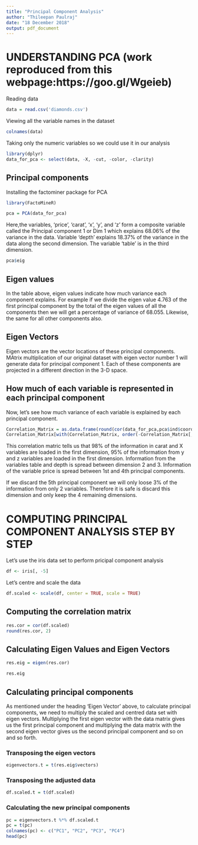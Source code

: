 ```yaml
---
title: "Principal Component Analysis"
author: "Thileepan Paulraj"
date: "18 December 2018"
output: pdf_document
---
```


# UNDERSTANDING PCA (work reproduced from this webpage:https://goo.gl/Wgeieb)

Reading data

```r
data = read.csv('diamonds.csv')
```

Viewing all the variable names in the dataset

```r
colnames(data)
```

Taking only the numeric variables so we could use it in our analysis

```r
library(dplyr)
data_for_pca <- select(data, -X, -cut, -color, -clarity)
```

## Principal components

Installing the factominer package for PCA
```r
library(FactoMineR)
```

```r
pca = PCA(data_for_pca)
```
Here,the variables, 'price', 'carat', 'x', 'y', and 'z' form a composite variable called the Principal component 1 or Dim 1 which explains 68.06% of the variance in the data. Variable 'depth' explains 18.37% of the variance in the data along the second dimension. The variable 'table' is in the third dimension. 


```r
pca$eig
```

## Eigen values
In the table above, eigen values indicate how much variance each component explains. For example if we divide the eigen value 4.763 of the first principal component by the total of the eigen values of all the components then we will get a percentage of variance of 68.055. Likewise, the same for all other components also. 

## Eigen Vectors

Eigen vectors are the vector locations of these principal components. MAtrix multiplication of our original dataset with eigen vector number 1 will generate data for principal component 1. Each of these components are projected in a different direction in the 3-D space. 

## How much of each variable is represented in each principal component

Now, let's see how much variance of each variable is explained by each principal component. 

```r
Correlation_Matrix = as.data.frame(round(cor(data_for_pca,pca$ind$coord)^2*100,0))
Correlation_Matrix[with(Correlation_Matrix, order(-Correlation_Matrix[,1])),]
```

This correlation matric tells us that 98% of the information in carat and X variables are loaded in the first dimension, 95% of the information from y and z variables are loaded in the first dimension. Information from the variables table and depth is spread between dimension 2 and 3. Information of the variable price is spread between 1st and 4th principal components.

If we discard the 5th principal component we will only loose 3% of the information from only 2 variables. Therefore it is safe is discard this dimension and only keep the 4 remaining dimensions.

# COMPUTING PRINCIPAL COMPONENT ANALYSIS STEP BY STEP

Let's use the iris data set to perform pricipal component analysis

```r
df <- iris[, -5]
```

Let's centre and scale the data

```r
df.scaled <- scale(df, center = TRUE, scale = TRUE)
```

## Computing the correlation matrix

```r
res.cor = cor(df.scaled)
round(res.cor, 2)
```

## Calculating Eigen Values and Eigen Vectors

```r
res.eig = eigen(res.cor)

res.eig
```

## Calculating principal components

As mentioned under the heading 'Eigen Vector' above, to calculate principal components, we need to multiply the scaled and centred data set with eigen vectors. Multiplying the first eigen vector with the data matrix gives us the first principal component and multiplying the data matrix with the second eigen vector gives us the second principal component and so on and so forth. 

### Transposing the eigen vectors
```r
eigenvectors.t = t(res.eig$vectors)
```

### Transposing the adjusted data 

```r
df.scaled.t = t(df.scaled)
```

### Calculating the new principal components

```r
pc = eigenvectors.t %*% df.scaled.t
pc = t(pc)
colnames(pc) <- c("PC1", "PC2", "PC3", "PC4")
head(pc)
```

